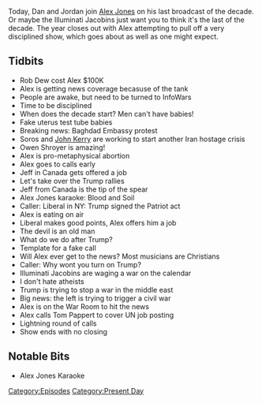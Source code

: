 {{DEFAULTSORT:
    #_EPISODE_0383:December 31, 2019
}}{{Episode
    | title           = December 31, 2019
    | caption         = Listen to this episode on [https://knowledgefight.libsyn.com/knowledge-fight-december-31-2019 Libsyn] [https://open.spotify.com/episode/7cyFP50Q2p8rSrwNq2GMIq Spotify], Read the [[Transcript/383: December 31, 2019|Unofficial Transcript]]
    | episodeNumber   = 383
    | length          = 01:41:09
    | airDate         = January 1, 2020
    | coverageDate    = December 31, 2019
    | episodeType     = [[:Category:Present Day|Present Day]]
    | appearance      = [[Rob Dew]], [[George Soros]], [[John Kerry]], [[Owen Shroyer]], [[Tom Pappert]]
    | previousEpisode = [[382: December 23-27, 2019]]
    | nextEpisode     = [[384: January 3, 2020]]
}}

{{Stub}}

Today, Dan and Jordan join [[Alex Jones]] on his last broadcast of the decade. Or maybe the Illuminati Jacobins just want you to think it's the last of the decade. The year closes out with Alex attempting to pull off a very disciplined show, which goes about as well as one might expect.

==Tidbits==

*Rob Dew cost Alex $100K
*Alex is getting news coverage becasuse of the tank
*People are awake, but need to be turned to InfoWars
*Time to be disciplined
*When does the decade start? Men can't have babies!
*Fake uterus test tube babies
*Breaking news: Baghdad Embassy protest
*Soros and [[John Kerry]] are working to start another Iran hostage crisis
*Owen Shroyer is amazing!
*Alex is pro-metaphysical abortion
*Alex goes to calls early
*Jeff in Canada gets offered a job
*Let's take over the Trump rallies
*Jeff from Canada is the tip of the spear
*Alex Jones karaoke: Blood and Soil
*Caller: Liberal in NY: Trump signed the Patriot act
*Alex is eating on air
*Liberal makes good points, Alex offers him a job
*The devil is an old man
*What do we do after Trump?
*Template for a fake call
*Will Alex ever get to the news? Most musicians are Christians
*Caller: Why wont you turn on Trump?
*Illuminati Jacobins are waging a war on the calendar
*I don't hate atheists
*Trump is trying to stop a war in the middle east
*Big news: the left is trying to trigger a civil war
*Alex is on the War Room to hit the news
*Alex calls Tom Pappert to cover UN job posting
*Lightning round of calls
*Show ends with no closing

==Notable Bits==

*Alex Jones Karaoke

[[Category:Episodes]]
[[Category:Present Day]]
